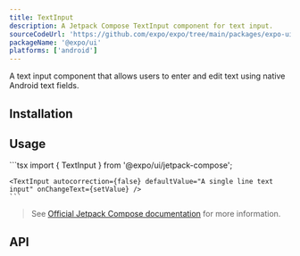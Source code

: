 ```yaml
---
title: TextInput
description: A Jetpack Compose TextInput component for text input.
sourceCodeUrl: 'https://github.com/expo/expo/tree/main/packages/expo-ui'
packageName: '@expo/ui'
platforms: ['android']
---
```



A text input component that allows users to enter and edit text using native Android text fields.

## Installation

<APIInstallSection />

## Usage

<Tabs>
  <Tab label="Android">
    <ContentSpotlight
      alt="TextInput component on Android."
      src="/static/images/expo-ui/textinput/android.png"
      className="max-w-[380px]"
    />
  </Tab>
  <Tab label="Code">
    ```tsx
    import { TextInput } from '@expo/ui/jetpack-compose';

    <TextInput autocorrection={false} defaultValue="A single line text input" onChangeText={setValue} />
    ```

  </Tab>
</Tabs>

> See [Official Jetpack Compose documentation](https://developer.android.com/develop/ui/compose/text/user-input) for more information.

## API

<APISection packageName="expo-ui/jetpack-compose/textinput" apiName="TextInput" />
